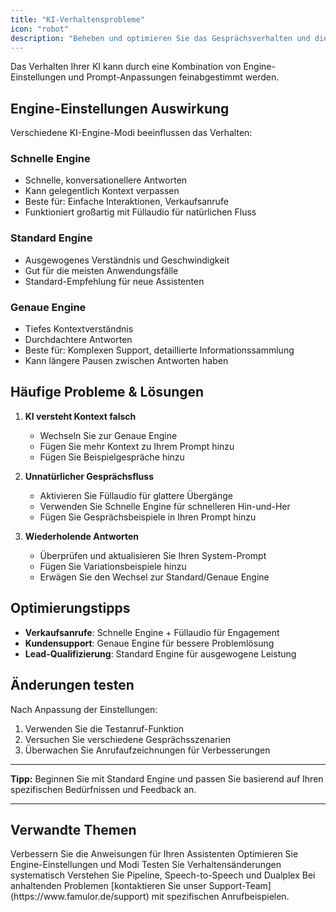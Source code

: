 ```yaml
---
title: "KI-Verhaltensprobleme"
icon: "robot"
description: "Beheben und optimieren Sie das Gesprächsverhalten und die Antworten Ihres KI-Assistenten"
---
```


Das Verhalten Ihrer KI kann durch eine Kombination von Engine-Einstellungen und Prompt-Anpassungen feinabgestimmt werden.

## Engine-Einstellungen Auswirkung

Verschiedene KI-Engine-Modi beeinflussen das Verhalten:

### Schnelle Engine

- Schnelle, konversationellere Antworten
- Kann gelegentlich Kontext verpassen
- Beste für: Einfache Interaktionen, Verkaufsanrufe
- Funktioniert großartig mit Füllaudio für natürlichen Fluss

### Standard Engine

- Ausgewogenes Verständnis und Geschwindigkeit
- Gut für die meisten Anwendungsfälle
- Standard-Empfehlung für neue Assistenten

### Genaue Engine

- Tiefes Kontextverständnis
- Durchdachtere Antworten
- Beste für: Komplexen Support, detaillierte Informationssammlung
- Kann längere Pausen zwischen Antworten haben

## Häufige Probleme & Lösungen

1. **KI versteht Kontext falsch**

   - Wechseln Sie zur Genaue Engine
   - Fügen Sie mehr Kontext zu Ihrem Prompt hinzu
   - Fügen Sie Beispielgespräche hinzu

2. **Unnatürlicher Gesprächsfluss**

   - Aktivieren Sie Füllaudio für glattere Übergänge
   - Verwenden Sie Schnelle Engine für schnelleren Hin-und-Her
   - Fügen Sie Gesprächsbeispiele in Ihren Prompt hinzu

3. **Wiederholende Antworten**
   - Überprüfen und aktualisieren Sie Ihren System-Prompt
   - Fügen Sie Variationsbeispiele hinzu
   - Erwägen Sie den Wechsel zur Standard/Genaue Engine

## Optimierungstipps

- **Verkaufsanrufe**: Schnelle Engine + Füllaudio für Engagement
- **Kundensupport**: Genaue Engine für bessere Problemlösung
- **Lead-Qualifizierung**: Standard Engine für ausgewogene Leistung

## Änderungen testen

Nach Anpassung der Einstellungen:

1. Verwenden Sie die Testanruf-Funktion
2. Versuchen Sie verschiedene Gesprächsszenarien
3. Überwachen Sie Anrufaufzeichnungen für Verbesserungen

---

**Tipp:** Beginnen Sie mit Standard Engine und passen Sie basierend auf Ihren spezifischen Bedürfnissen und Feedback an.

---

## Verwandte Themen

<CardGroup cols={2}>
<Card title="System-Prompt optimieren" icon="pen" href="/ai-assistants/system-prompt">
Verbessern Sie die Anweisungen für Ihren Assistenten
</Card>
<Card title="Best Practices" icon="check" href="/ai-assistants/assistant-best-practices">
Optimieren Sie Engine-Einstellungen und Modi
</Card>
</CardGroup>

<CardGroup cols={2}>
<Card title="Assistenten testen" icon="flask" href="/ai-assistants/testing">
Testen Sie Verhaltensänderungen systematisch
</Card>
<Card title="Assistenten-Modi" icon="bolt" href="/ai-assistants/assistant-modes">
Verstehen Sie Pipeline, Speech-to-Speech und Dualplex
</Card>
</CardGroup>

<Note>
Bei anhaltenden Problemen [kontaktieren Sie unser Support-Team](https://www.famulor.de/support) mit spezifischen Anrufbeispielen.
</Note> 
